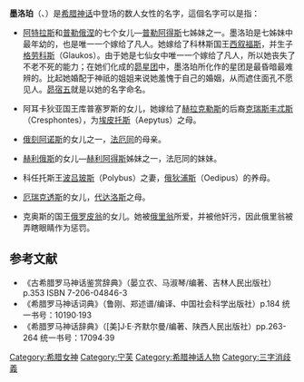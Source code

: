 '''墨洛珀'''（{{lang-el|Μερόπη}}、{{lang-la|Merope}}）是[[希腊神话|希腊神话]]中登场的数人女性的名字，這個名字可以是指：

*[[阿特拉斯|阿特拉斯]]和[[普勒俄涅|普勒俄涅]]的七个女儿—[[普勒阿得斯|普勒阿得斯]]七姊妹之一。墨洛珀是七姊妹中最年幼的，也是唯一一个嫁给了凡人。她嫁给了科林斯国王[[西叙福斯|西叙福斯]]，并生子[[格劳科斯|格劳科斯]]（Glaukos）。由于她是七仙女中唯一一个嫁给了凡人，所以她丧失了不老不死的能力；在她们化成的[[昴星团|昴星团]]中，墨洛珀所化作的星团是最昏暗最难辨的。比起她婚配于神祇的姐姐来说她羞愧于自己的婚姻，从而遮住面孔不愿见人。[[昴宿五|昴宿五]]就是以她的名字命名。

*阿耳卡狄亚国王库普塞罗斯的女儿，她嫁给了[[赫拉克勒斯|赫拉克勒斯]]的后裔[[克瑞斯丰忒斯|克瑞斯丰忒斯]]（Cresphontes），为[[埃皮托斯|埃皮托斯]]（Aepytus）之母。

*[[俄刻阿诺斯|俄刻阿诺斯]]的女儿之一，[[法厄同|法厄同]]的母亲。

*[[赫利俄斯|赫利俄斯]]的女儿—[[赫利阿得斯|赫利阿得斯]]姊妹之一，法厄同的妹妹。

*科任托斯王[[波吕玻斯|波吕玻斯]]（Polybus）之妻，[[俄狄浦斯|俄狄浦斯]]（Oedipus）的养母。

*[[厄瑞克透斯|厄瑞克透斯]]的女儿，[[代达洛斯|代达洛斯]]之母。

*克奥斯的国王[[俄罗皮翁|俄罗皮翁]]的女儿。她被[[俄里翁|俄里翁]]所爱，并被他奸污，因此俄里翁被弄瞎眼睛作为惩罚。

== 参考文献 ==
*《古希腊罗马神话鉴赏辞典》（晏立农、马淑琴/编著、吉林人民出版社）p.353 ISBN 7-206-04846-3
*《希腊罗马神话词典》（鲁刚、郑述谱/编译、中国社会科学出版社）p.184 统一书号：10190·193
*《希腊罗马神话辞典》（[美]J·E·齐默尔曼/编著、陕西人民出版社）pp.263-264 统一书号：17094·39

{{普勒阿得斯}}
{{消歧義}}
[[Category:希腊女神|Category:希腊女神]]
[[Category:宁芙|Category:宁芙]]
[[Category:希腊神话人物|Category:希腊神话人物]]
[[Category:三字消歧義|Category:三字消歧義]]